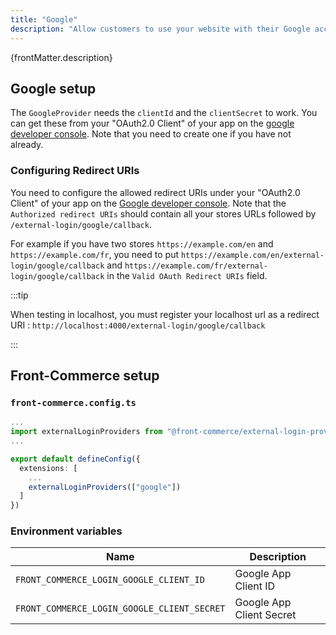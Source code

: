 ```yaml
---
title: "Google"
description: "Allow customers to use your website with their Google account."
---
```


<p>{frontMatter.description}</p>

## Google setup

The `GoogleProvider` needs the `clientId` and the `clientSecret` to work. You
can get these from your "OAuth2.0 Client" of your app on the
[google developer console](https://console.developers.google.com/apis/credentials).
Note that you need to create one if you have not already.

### Configuring Redirect URIs

You need to configure the allowed redirect URIs under your "OAuth2.0 Client" of
your app on the
[Google developer console](https://console.developers.google.com/apis/credentials).
Note that the `Authorized redirect URIs` should contain all your stores URLs
followed by `/external-login/google/callback`.

For example if you have two stores `https://example.com/en` and
`https://example.com/fr`, you need to put
`https://example.com/en/external-login/google/callback` and
`https://example.com/fr/external-login/google/callback` in the
`Valid OAuth Redirect URIs` field.

:::tip

When testing in localhost, you must register your localhost url as a redirect
URI : `http://localhost:4000/external-login/google/callback`

:::

## Front-Commerce setup

### `front-commerce.config.ts`

```ts
...
import externalLoginProviders from "@front-commerce/external-login-providers";
...

export default defineConfig({
  extensions: [
    ...
    externalLoginProviders(["google"])
  ]
})
```

### Environment variables

| Name                                        | Description              |
| ------------------------------------------- | ------------------------ |
| `FRONT_COMMERCE_LOGIN_GOOGLE_CLIENT_ID`     | Google App Client ID     |
| `FRONT_COMMERCE_LOGIN_GOOGLE_CLIENT_SECRET` | Google App Client Secret |
